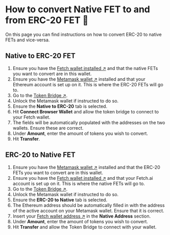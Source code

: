 # How to convert Native FET to and from ERC-20 FET 🔄

On this page you can find instructions on how to convert ERC-20 to native FETs and vice-versa.

## Native to ERC-20 FET

1. Ensure you have the [Fetch wallet installed ↗️](/guides/fetch-network/fetch-wallet/fetch-wallet-getting-started) and that the native FETs you want to convert are in this wallet.
2. Ensure you have the [Metamask wallet ↗️](https://metamask.io/) installed and that your Ethereum account is set up on it. This is where the ERC-20 FETs will go to.
3. Go to the [Token Bridge ↗️](https://token-bridge.fetch.ai/).
4. Unlock the Metamask wallet if instructed to do so.
5. Ensure the **Native to ERC-20** tab is selected.
6. Hit **Connect Browser Wallet** and allow the token bridge to connect to your Fetch wallet.
7. The fields will be automatically populated with the addresses on the two wallets. Ensure these are correct.
8. Under **Amount**, enter the amount of tokens you wish to convert.
9. Hit **Transfer**.

## ERC-20 to Native FET

1. Ensure you have the [Metamask wallet ↗️](https://metamask.io/) installed and that the ERC-20 FETs you want to convert are in this wallet.
2. Ensure you have the [Fetch wallet installed ↗️](/guides/fetch-network/fetch-wallet/fetch-wallet-getting-started) and that your Fetch.ai account is set up on it. This is where the native FETs will go to.
3. Go to the [Token Bridge ↗️](https://token-bridge.fetch.ai/).
4. Unlock the Metamask wallet if instructed to do so.
5. Ensure the **ERC-20 to Native** tab is selected.
6. The Ethereum address should be automatically filled in with the address of the active account on your Metamask wallet. Ensure that it is correct.
7. Insert your [Fetch wallet address ↗️](/guides/fetch-network/fetch-wallet/how-to-use-the-fetch-wallet) in the **Native Address** section.
8. Under **Amount**, enter the amount of tokens you wish to convert.
9. Hit **Transfer** and allow the Token Bridge to connect with your wallet.
